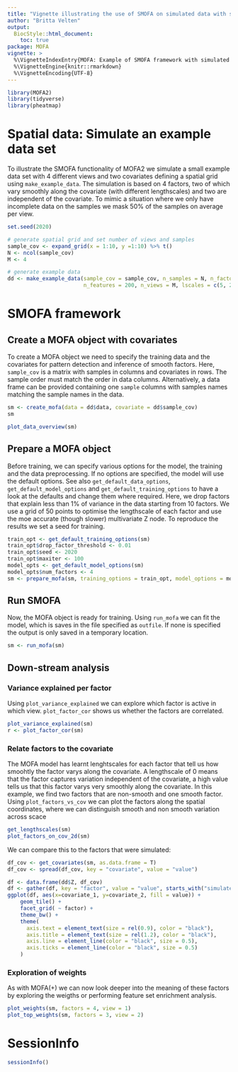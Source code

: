 ```yaml
---
title: "Vignette illustrating the use of SMOFA on simulated data with spatial covariates"
author: "Britta Velten"
output:
  BiocStyle::html_document:
    toc: true
package: MOFA
vignette: >
  %\VignetteIndexEntry{MOFA: Example of SMOFA framework with simulated data (spatial)}
  %\VignetteEngine{knitr::rmarkdown}
  %\VignetteEncoding{UTF-8}
---
```



```r
library(MOFA2)
library(tidyverse)
library(pheatmap)
```

# Spatial data: Simulate an example data set
To illustrate the SMOFA functionality of MOFA2 we simulate a small example data set with 4 different views and two covariates defining a spatial grid using `make_example_data`. The simulation is based on 4 factors, two of which vary smoothly along the covariate (with different lengthscales) and two are independent of the covariate. To mimic a situation where we only have incomplete data on the samples we mask 50% of the samples on average per view.
```r
set.seed(2020)

# generate spatial grid and set number of views and samples
sample_cov <- expand_grid(x = 1:10, y =1:10) %>% t()
N <- ncol(sample_cov)
M <- 4

# generate example data
dd <- make_example_data(sample_cov = sample_cov, n_samples = N, n_factors = 4,
                        n_features = 200, n_views = M, lscales = c(5, 2, 0, 0))
```

# SMOFA framework

## Create a MOFA object with covariates
To create a MOFA object we need to specify the training data and the covariates for pattern detection and inference of smooth factors. Here, `sample_cov` is a matrix with samples in columns and covariates in rows. The sample order must match the order in data columns. Alternatively, a data frame can be provided containing one `sample` columns with samples names matching the sample names in the data.
```r
sm <- create_mofa(data = dd$data, covariate = dd$sample_cov)
sm

plot_data_overview(sm)
```

## Prepare a MOFA object
Before training, we can specify various options for the model, the training and the data preprocessing. If no options are specified, the model will use the default options. See also `get_default_data_options`, `get_default_model_options` and `get_default_training_options` to have a look at the defaults and change them where required. Here, we drop factors that explain less than 1% of variance in the data starting from 10 factors. We use a grid of 50 points to optimise the lengthscale of each factor and use the moe accurate (though slower) multivariate Z node. To reproduce the results we set a seed for training.
```r
train_opt <- get_default_training_options(sm)
train_opt$drop_factor_threshold <- 0.01
train_opt$seed <- 2020
train_opt$maxiter <- 100
model_opts <- get_default_model_options(sm)
model_opts$num_factors <- 4
sm <- prepare_mofa(sm, training_options = train_opt, model_options = model_opts)
```

## Run SMOFA
Now, the MOFA object is ready for training. Using `run_mofa` we can fit the model, which is saves in the file specified as `outfile`. If none is specified the output is only saved in a temporary location.
```r
sm <- run_mofa(sm)
```

## Down-stream analysis
### Variance explained per factor
Using `plot_variance_explained` we can explore which factor is active in which view. `plot_factor_cor` shows us whether the factors are correlated.
```r
plot_variance_explained(sm)
r <- plot_factor_cor(sm)
```

### Relate factors to the covariate
The MOFA model has learnt lenghtscales for each factor that tell us how smoohtly the factor varys along the covariate. A lengthscale of 0 means that the factor captures variation independent of the covariate, a high value tells us that this factor varys very smoothly along the covariate. In this example, we find two factors that are non-smooth and one smooth factor. Using `plot_factors_vs_cov` we can plot the factors along the spatial coordinates, where we can distinguish smooth and non smooth variation across scace
```r
get_lengthscales(sm)
plot_factors_on_cov_2d(sm)
```

We can compare this to the factors that were simulated:
```r
df_cov <- get_covariates(sm, as.data.frame = T)
df_cov <- spread(df_cov, key = "covariate", value = "value")

df <- data.frame(dd$Z, df_cov)
df <- gather(df, key = "factor", value = "value", starts_with("simulated_factor"))
ggplot(df, aes(x=covariate_1, y=covariate_2, fill = value)) + 
    geom_tile() + 
    facet_grid( ~ factor) + 
    theme_bw() +
    theme(
      axis.text = element_text(size = rel(0.9), color = "black"), 
      axis.title = element_text(size = rel(1.2), color = "black"), 
      axis.line = element_line(color = "black", size = 0.5), 
      axis.ticks = element_line(color = "black", size = 0.5)
    )
```

### Exploration of weights
As with MOFA(+) we can now look deeper into the meaning of these factors by exploring the weigths or performing feature set enrichment analysis.
```r
plot_weights(sm, factors = 4, view = 1)
plot_top_weights(sm, factors = 3, view = 2)
```



# SessionInfo
```r
sessionInfo()
```


